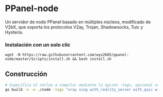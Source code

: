 # PPanel-node

Un servidor de nodo PPanel basado en múltiples núcleos, modificado de V2bX, que soporta los protocolos V2ay, Trojan, Shadowsocks, Tuic y Hysteria.

### Instalación con un solo clic

```
wget -N https://raw.githubusercontent.com/wyx2685/ppanel-node/master/Scripts/install.sh && bash install.sh
```

## Construcción

```bash
# Especifica el núcleo a compilar mediante la opción -tags, opcional xray, sing
go build -v -o ./node -tags "xray sing with_reality_server with_quic with_grpc with_utls with_wireguard with_acme" -trimpath -ldflags "-s -w -buildid="
```



<Giscus />
